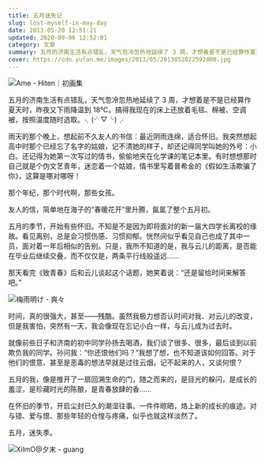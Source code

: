 ```yaml
---
title: 五月迷失记
slug: lost-myself-in-may-day
date: 2013-05-20 12:51:21
updated: 2020-09-06 12:52:01
category: 文章
summary: 五月的济南生活有点错乱，天气忽冷忽热地延续了 3 周，才想着是不是已经算作夏天时，昨夜又下雨降温到 18℃。搞得我现在的床上还放着毛毯、棉被、空调被，按照温度随时选取。
cover: https://cdn.yufan.me/images/2013/05/2013052022592400.jpg
---
```


![Ame - Hiten｜初画集](https://cdn.yufan.me/images/2013/05/2013052023095200.jpg)

<MusicPlayer netease={22651783} />

五月的济南生活有点错乱，天气忽冷忽热地延续了 3 周，才想着是不是已经算作夏天时，昨夜又下雨降温到 18℃。搞得我现在的床上还放着毛毯、棉被、空调被，按照温度随时选取。╮(╯▽╰)╭

雨天的那个晚上，想起前不久友人的书信：最近阴雨连绵，适合怀旧。我突然想起高中时那个已经忘了名字的姑娘，记不清她的样子，却还记得同学叫她的外号：小白。还记得为她第一次写过的情书，偷偷地夹在化学课的笔记本里。有时想想那时自己就是个伪文艺青年，迷恋着一个姑娘，情书里写着普希金的《假如生活欺骗了你》，这算是哪对哪呀！

那个年纪，那个时代啊，那些女孩。

友人的信，简单地在海子的“春暖花开”里升腾，氤氲了整个五月初。

五月的季节，开始有些怀旧。不知是不是因为即将面对的新一届大四学长离校的缘故。看见离别，总是会习惯伤感、习惯抑郁。恍然间似乎看见自己也成了其中一员，面对着一年后相似的告别。只是，我所不知道的是，我与云儿的距离，是否能在毕业后继续交叠，而不仅仅是，两条平行线般遥远……

那天看完《致青春》后和云儿谈起这个话题，她笑着说：“还是留给时间来解答吧。”

![梅雨明け - 爽々](https://cdn.yufan.me/images/2013/05/2013052023120700.jpg)

时间，真的很强大，甚至——残酷。虽然我极力想否认时间对我、对云儿的改变，但是我害怕，突然有一天，我会像现在忘记小白一样，与云儿成为过去时。

就像前些日子和济南的初中同学孙扬去喝酒，我们谈了很多、很多，最后谈到以前欺负我的同学。孙问我：“你还恨他们吗？”我想了想，也不知道该如何回答。对于他们的恨意、甚至是恶毒的想法早就是过往云烟，记不起来的人，又谈何恨？

五月的我，像是推开了一扇回溯生命的门，随之而来的，是目光的躲闪，是成长的羞涩，是珍藏时光的陈酿，是青春放肆的香……

在怀旧的季节，开启尘封已久的潮湿往事。一件件晾晒，烙上新的成长的痕迹。对与错、爱与恨、那些年轻的仓惶与疼痛，似乎也就这样淡然了。

五月，迷失季。

![XilmO@夕末 - guang](https://cdn.yufan.me/images/2013/05/2013052023024000.jpg)
